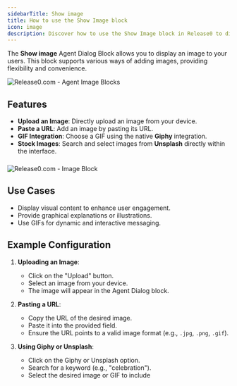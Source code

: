```yaml
---
sidebarTitle: Show image
title: How to use the Show Image block
icon: image
description: Discover how to use the Show Image block in Release0 to display pictures, GIFs, and stock images in your chatbot. This guide explains how to upload, link, and configure images to create engaging, visually rich conversations.
---
```


The **Show image** Agent Dialog Block allows you to display an image to your users. This block supports various ways of adding images, providing flexibility and convenience.

<Frame style={{ maxWidth: '600px' }}>
  <img src="/images/blocks/agent-dialog/image.png" alt="Release0.com - Agent Image Blocks" />
</Frame>

## Features

- **Upload an Image**: Directly upload an image from your device.
- **Paste a URL**: Add an image by pasting its URL.
- **GIF Integration**: Choose a GIF using the native **Giphy** integration.
- **Stock Images**: Search and select images from **Unsplash** directly within the interface.

###
<Frame style={{ maxWidth: '600px' }}>
  <img src="/images/blocks/agent-dialog/image.gif" alt="Release0.com - Image Block" />
</Frame>

## Use Cases

- Display visual content to enhance user engagement.
- Provide graphical explanations or illustrations.
- Use GIFs for dynamic and interactive messaging.

## Example Configuration

1. **Uploading an Image**:
   - Click on the "Upload" button.
   - Select an image from your device.
   - The image will appear in the Agent Dialog block.

2. **Pasting a URL**:
   - Copy the URL of the desired image.
   - Paste it into the provided field.
   - Ensure the URL points to a valid image format (e.g., `.jpg`, `.png`, `.gif`).

3. **Using Giphy or Unsplash**:
   - Click on the Giphy or Unsplash option.
   - Search for a keyword (e.g., "celebration").
   - Select the desired image or GIF to include
